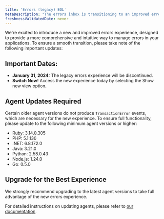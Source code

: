 ```yaml
---
title: 'Errors (legacy) EOL'
metaDescription: "The errors inbox is transitioning to an improved errors experience starting on January 31st 2023."
freshnessValidatedDate: never
---
```


We're excited to introduce a new and improved errors experience, designed to provide a more comprehensive and intuitive way to manage errors in your applications. To ensure a smooth transition, please take note of the following important updates:

## Important Dates:

* **January 31, 2024:** The legacy errors experience will be discontinued.
* **Switch Now!** Access the new experience today by selecting the Show new view option.

## Agent Updates Required

Certain older agent versions do not produce `TransactionError` events, which are necessary for the new experience. To ensure full functionality, please update to the following minimum agent versions or higher:

* Ruby:  3.14.0.305
* PHP: 5.1.130
* .NET:  6.8.172.0
* Java: 3.21.0
* Python:  2.58.0.43
* Node.js: 1.24.0
* Go: 0.5.0

## Upgrade for the Best Experience

We strongly recommend upgrading to the latest agent versions to take full advantage of the new errors experience.

For detailed instructions on updating agents, please refer to [our documentation](/docs/new-relic-solutions/new-relic-one/install-configure/update-new-relic-agent/).
